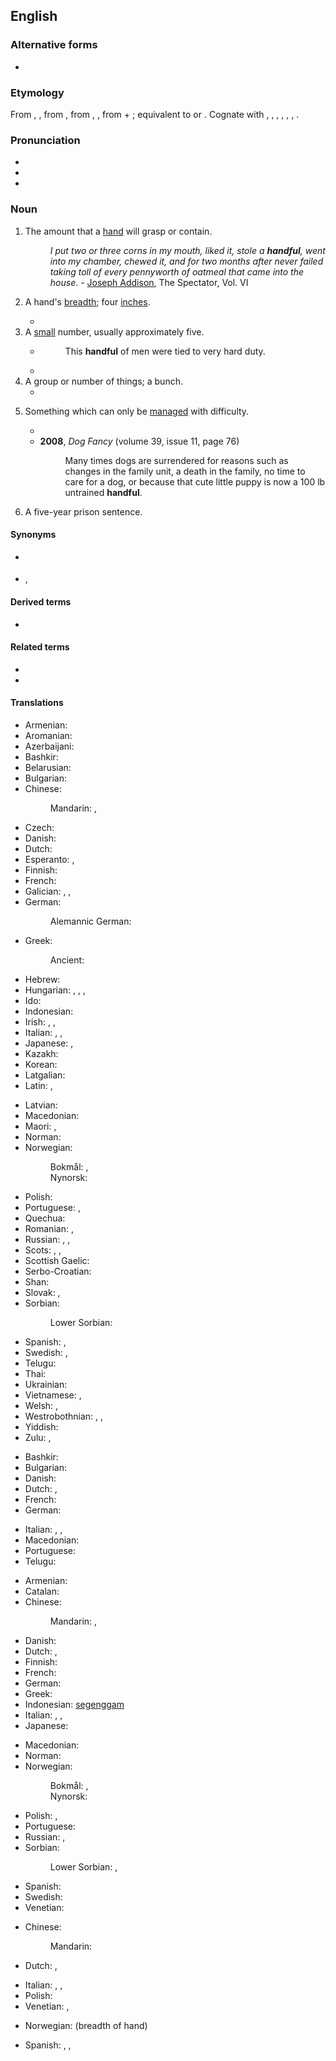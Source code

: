 ==English==

===Alternative forms===
* {{l|en|handfull}} {{qualifier|archaic}}

===Etymology===
From {{inh|en|enm|handful}}, {{m|enm|hondful}}, from {{inh|en|ang|handfull|t=handful}}, from {{inh|en|gem-pro|*handufullō}}, {{m|gem-pro|*handufulliz|t=handful}}, from {{der|en|gem-pro|*handuz|t=hand}} + {{m|gem-pro|*fullaz|t=full}}; equivalent to {{compound|en|hand|full|t2=fullness, plenty}} or {{af|en|hand|-ful|pos=noun}}. Cognate with {{cog|stq|Hondful||handful}}, {{cog|fy|hânfol||handful}}, {{cog|nl|handvol||handful}}, {{cog|de|Handvoll|t=handful}}, {{cog|da|håndfuld||handful}}, {{cog|sv|handfull||handful}}, {{cog|is|handfylli||handful}}.

===Pronunciation===
* {{audio|en|en-us-handful.ogg|Audio (US)}}
* {{IPA|en|/ˈhæn(d)fʊl/|/ˈhæn(d)fəl/}}
* {{rhymes|en|ænfʊl|ændfʊl|ænfəl|ændfəl|s=2}}

===Noun===
{{en-noun|s|handsful}}

# The amount that a [[hand]] will grasp or contain.
#: ''I put two or three corns in my mouth, liked it, stole a '''handful''', went into my chamber, chewed it, and for two months after never failed taking toll of every pennyworth of oatmeal that came into the house''. - [[w:Joseph Addison|Joseph Addison]], The Spectator, Vol. VI
# {{lb|en|obsolete}} A hand's [[breadth]]; four [[inch]]es.
#* {{RQ:Bacon Sylva Sylvarum|passage=Knap the tongs together about a '''handful''' from the bottom.}}
# A [[small]] number, usually approximately five.
#* {{RQ:Fuller Church History}}
#*: This '''handful''' of men were tied to very hard duty.
#* {{quote-book|en|year=1985|author=Rodger Bradley|title=Amtrak: The US National Railroad Passenger Corporation| publisher=Blandford Press| page=92| text=The names of a number of the most famous North American railroads could be found in the north-east; Pennsylvania, New York Central, Baltimore & Ohio, Chesapeake & Ohio, and the Norfolk & Western, to name but a '''handful'''.}}
# A group or number of things; a bunch.
#* {{quote-book|en|year=1866|author=Emma Jane Worboise|title=Sir Julian's Wife| page=89| passage=But, aunt, she must have had some kind of education, her accent was so pure, her English so unfaulty. The other girl dropped her h's by '''handfuls''', and made some very wild confusion in her native etymology.}}
# {{lb|en|colloquial}} Something which can only be [[manage]]d with difficulty.
#: {{ux|en|Those twins are a real '''handful''' to look after.}}
#* {{quote-journal|en|year=1959|month=February|author=G. Freeman Allen|title=Southampton&mdash;Gateway to the Ocean|journal=Trains Illustrated|page=91|text=The Southern acquired them because the little Class "B4" 0-4-0 tanks were finding heavy modern rolling stock more and more of a '''handful''', and at war's end the railway had nothing of suitable power but short wheelbase on its books to take their place on the more tortuous of the dock lines.}}
#* '''2008''', ''Dog Fancy'' (volume 39, issue 11, page 76)
#*: Many times dogs are surrendered for reasons such as changes in the family unit, a death in the family, no time to care for a dog, or because that cute little puppy is now a 100 lb untrained '''handful'''.
# {{lb|en|slang}} A five-year prison sentence.

====Synonyms====
* {{sense|content of a hand}} {{l|en|fistful}}
* {{l|en|handbreadth}}, {{l|en|handsbreadth}}

====Derived terms====
* {{l|en|have one's handful}}

====Related terms====
* {{l|en|handgrip}}
* {{l|en|handhold}}

====Translations====
{{trans-top|amount held in hand}}
* Armenian: {{t+|hy|բուռ}}
* Aromanian: {{t|rup|mãnatã|f}}
* Azerbaijani: {{t+|az|ovuc}}
* Bashkir: {{t|ba|ус}}
* Belarusian: {{t|be|жме́ня|f}}
* Bulgarian: {{t+|bg|шепа|f}}
* Chinese:
*: Mandarin: {{t+|cmn|滿手|sc=Hani}}, {{t+|cmn|满手|tr=mǎnshoǔ|sc=Hani}}
* Czech: {{t+|cs|hrst|f}}
* Danish: {{t|da|håndfuld|c}}
* Dutch: {{t+|nl|handvol|n}}
* Esperanto: {{t|eo|plenmano}}, {{t|eo|manpleno}}
* Finnish: {{t+|fi|kourallinen}}
* French: {{t+|fr|poignée|f}}
* Galician: {{t+|gl|manchea|f}}, {{t+|gl|presa|f}}, {{t+|gl|manda|f}}
* German: {{t+|de|Handvoll|f}}
*: Alemannic German: {{t|gsw|Gaufflete|f}}
* Greek: {{t+|el|χούφτα|f}}
*: Ancient: {{t|grc|δράξ|f}}
* Hebrew: {{t+|he|חֹפֶן|m|tr=ẖófen}}
* Hungarian: {{t+|hu|marék}}, {{t|hu|maréknyi}}, {{t+|hu|marok}}, {{t+|hu|maroknyi}}
* Ido: {{t+|io|manuedo}}
* Indonesian: {{t+|id|genggam|alt=segenggam}}
* Irish: {{t|ga|crág|f}}, {{t|ga|lán glaice|m}}, {{t|ga|lán láimhe|m}}
* Italian: {{t+|it|manciata}}, {{t+|it|pugno}}, {{t+|it|manipolo|m}}
* Japanese: {{t|ja|一握り|tr=ひとにぎり, hitonigiri|sc=Jpan}}, {{t|ja|一掴み|tr=ひとつかみ, hitotsukami|sc=Jpan}}
* Kazakh: {{t|kk|уыс}}
* Korean: {{t|ko|[[한]] [[줌]]}}
* Latgalian: {{t|ltg|sauve}}
* Latin: {{t|la|manipulus|m}}, {{t|la|pugillum|n}}
{{trans-mid}}
* Latvian: {{t|lv|sauja}}
* Macedonian: {{t|mk|гр́ст|m}}
* Maori: {{t|mi|kutanga}}, {{t|mi|kapuranga}}
* Norman: {{t|nrf|pouongnie|f}}
* Norwegian:
*: Bokmål: {{t|nb|håndfull|m}}, {{t|nb|handfull|m}}
*: Nynorsk: {{t|nn|handfull|f}}
* Polish: {{t+|pl|garść|f}}
* Portuguese: {{t+|pt|punhado|m}}, {{t+|pt|mancheia|f}}
* Quechua: {{t|qu|q'api}}
* Romanian: {{t+|ro|pumn|n}}, {{t+|ro|mănunchi|n}}
* Russian: {{t+|ru|горсть|f}}, {{t+|ru|при́горшня|f}}, {{t+|ru|жме́ня|f}}
* Scots: {{t|sco|haundfu}}, {{t|sco|luiffu}}, {{t|sco|nievefu}}
* Scottish Gaelic: {{t|gd|làn cròige|f}}
* Serbo-Croatian: {{t+|sh|pregršt|f}}
* Shan: {{t+|shn|ယွပ်း}}
* Slovak: {{t|sk|hrsť|f}}, {{t|sk|hŕstka|f}}
* Sorbian:
*: Lower Sorbian: {{t|dsb|gjarsć|f}}
* Spanish: {{t+|es|manojo|m}}, {{t+|es|puñado|m}}
* Swedish: {{t+|sv|handfull|c}}, {{t+|sv|näve|c}}
* Telugu: {{t+|te|పిడికెడు}}
* Thai: {{t|th|หยิบมือเดียว|tr=yib mue diew}} {{qualifier|figurative, idiomatic}}
* Ukrainian: {{t|uk|жме́ня|f|sc=Cyrl}}
* Vietnamese: {{t+|vi|nắm}}, {{t+|vi|vốc}}
* Welsh: {{t|cy|dyrnaid|m}}, {{t+|cy|llond llaw|m}}
* Westrobothnian: {{t|gmq-bot|gönkän|f}}, {{t|gmq-bot|gåft|f}}, {{t|gmq-bot|nävafyll|f}}
* Yiddish: {{t|yi|זשמעניע|f}}
* Zulu: {{t+|zu|isandla|c7|c8}}, {{t+|zu|ukhweshe|c11|c10}}
{{trans-bottom}}

{{trans-top|breadth of hand}}
* Bashkir: {{t|ba|ая}}
* Bulgarian: {{t|bg|педя|f}}
* Danish: {{t|da|håndsbred|c}}
* Dutch: {{t+|nl|handbreed|n}}, {{t|nl|handbreedte}}
* French: {{t+|fr|manipule}}
* German: {{t|de|Handbreite|f}}
{{trans-mid}}
* Italian: {{t+|it|manipolo}}, {{t+|it|gruppetto}}, {{t+|it|pugno}}
* Macedonian: {{t|mk|гр́ст|m}}
* Portuguese: {{t+|pt|palmo|m}}
* Telugu: {{t+|te|చేరెడు}}
{{trans-bottom}}

{{trans-top|small number}}
* Armenian: {{t+|hy|բուռ}}
* Catalan: {{t+|ca|grapat|m}}
* Chinese:
*: Mandarin: {{t+|cmn|少數|sc=Hani}}, {{t+|cmn|少数|tr=shǎoshù|sc=Hani}}
* Danish: {{t|da|håndfuld|c}}
* Dutch: {{t+|nl|handvol|n}}, {{t+|nl|beetje|n}}
* Finnish: {{t+|fi|kourallinen}}
* French: {{t+|fr|poignée|f}}
* German: {{t+|de|Handvoll|f}}
* Greek: {{t+|el|χούφτα|f}}
* Indonesian: [[genggam|segenggam]]
* Italian: {{t+|it|manciata|f}}, {{t+|it|pugno|m}}, {{t+|it|manipolo}}
* Japanese: {{t+|ja|少数|tr=しょうすう, shōsū|sc=Jpan}}
{{trans-mid}}
* Macedonian: {{t|mk|гр́ст|m}}
* Norman: {{t|nrf|pouongnie|f}}
* Norwegian:
*: Bokmål: {{t|nb|håndfull|m}}, {{t|nb|handfull|m}}
*: Nynorsk: {{t|nn|handfull|f}}
* Polish: {{t+|pl|garść|f}}, {{t+|pl|garstka|f}}
* Portuguese: {{t+|pt|punhado|m}}
* Russian: {{t+|ru|го́рстка|f}}, {{t+|ru|горсть|f}}
* Sorbian:
*: Lower Sorbian: {{t|dsb|gjarsć|f}}, {{t|dsb|gjarstka|f}}
* Spanish: {{t+|es|puñado|m}}
* Swedish: {{t+|sv|handfull}}
* Venetian: {{t+|vec|grop|m}}
{{trans-bottom}}

{{trans-top|handled with difficulty}}
* Chinese:
*: Mandarin: {{t|cmn|棘手事}}
* Dutch: {{t+|nl|handenbinder|m}}, {{t+|nl|lastpost}}
{{trans-mid}}
* Italian: {{t+|it|indisciplinato}}, {{t+|it|irrequieto}}, {{t+|it|birichino}}
* Polish: {{t|pl|trudne do zniesienia}}
* Venetian: {{t|vec|slandron|m}}, {{t|vec|desvià|m}}
{{trans-bottom}}

{{checktrans-top}}
* Norwegian: {{t+check|no|knyttneve|m}} (breadth of hand)
{{trans-mid}}
* Spanish: {{t+check|es|puñado|m}}, {{t+check|es|manojo|m}}, {{t-check|es|poca cantidad|f}}
{{trans-bottom}}
{{C|en|Size}}